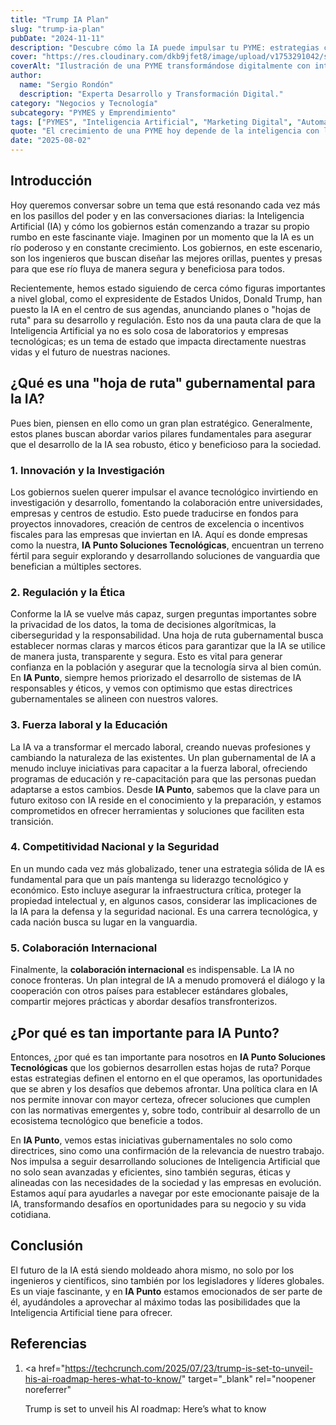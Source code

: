 ```yaml
---
title: "Trump IA Plan"
slug: "trump-ia-plan"
pubDate: "2024-11-11"
description: "Descubre cómo la IA puede impulsar tu PYME: estrategias concretas de marketing, automatización y datos para aumentar ventas."
cover: "https://res.cloudinary.com/dkb9jfet8/image/upload/v1753291042/small-business_kk56r6.jpg"
coverAlt: "Ilustración de una PYME transformándose digitalmente con inteligencia artificial."
author:
  name: "Sergio Rondón"
  description: "Experta Desarrollo y Transformación Digital."
category: "Negocios y Tecnología"
subcategory: "PYMES y Emprendimiento"
tags: ["PYMES", "Inteligencia Artificial", "Marketing Digital", "Automatización", "Ventas"]
quote: "El crecimiento de una PYME hoy depende de la inteligencia con la que se aplican datos, IA y estrategia. — Sergio Rondón"
date: "2025-08-02"
---
```




<h2 id="introduccion">Introducción</h2>

Hoy queremos conversar sobre un tema que está resonando cada vez más en los pasillos del poder y en las conversaciones diarias: la Inteligencia Artificial (IA) y cómo los gobiernos están comenzando a trazar su propio rumbo en este fascinante viaje. Imaginen por un momento que la IA es un río poderoso y en constante crecimiento. Los gobiernos, en este escenario, son los ingenieros que buscan diseñar las mejores orillas, puentes y presas para que ese río fluya de manera segura y beneficiosa para todos.

Recientemente, hemos estado siguiendo de cerca cómo figuras importantes a nivel global, como el expresidente de Estados Unidos, Donald Trump, han puesto la IA en el centro de sus agendas, anunciando planes o "hojas de ruta" para su desarrollo y regulación. Esto nos da una pauta clara de que la Inteligencia Artificial ya no es solo cosa de laboratorios y empresas tecnológicas; es un tema de estado que impacta directamente nuestras vidas y el futuro de nuestras naciones.

<h2 id="que-es-una-hoja-de-ruta-gubernamental-para-la-ia">
  ¿Qué es una "hoja de ruta" gubernamental para la IA?
</h2>

Pues bien, piensen en ello como un gran plan estratégico. Generalmente, estos planes buscan abordar varios pilares fundamentales para asegurar que el desarrollo de la IA sea robusto, ético y beneficioso para la sociedad.

<h3 id="1-innovacion-e-investigacion">1. Innovación y la Investigación</h3>

Los gobiernos suelen querer impulsar el avance tecnológico invirtiendo en investigación y desarrollo, fomentando la colaboración entre universidades, empresas y centros de estudio. Esto puede traducirse en fondos para proyectos innovadores, creación de centros de excelencia o incentivos fiscales para las empresas que inviertan en IA. Aquí es donde empresas como la nuestra, **IA Punto Soluciones Tecnológicas**, encuentran un terreno fértil para seguir explorando y desarrollando soluciones de vanguardia que benefician a múltiples sectores.

<h3 id="2-regulacion-y-etica">2. Regulación y la Ética</h3>

Conforme la IA se vuelve más capaz, surgen preguntas importantes sobre la privacidad de los datos, la toma de decisiones algorítmicas, la ciberseguridad y la responsabilidad. Una hoja de ruta gubernamental busca establecer normas claras y marcos éticos para garantizar que la IA se utilice de manera justa, transparente y segura. Esto es vital para generar confianza en la población y asegurar que la tecnología sirva al bien común. En **IA Punto**, siempre hemos priorizado el desarrollo de sistemas de IA responsables y éticos, y vemos con optimismo que estas directrices gubernamentales se alineen con nuestros valores.

<h3 id="3-fuerza-laboral-y-educacion">3. Fuerza laboral y la Educación</h3>

La IA va a transformar el mercado laboral, creando nuevas profesiones y cambiando la naturaleza de las existentes. Un plan gubernamental de IA a menudo incluye iniciativas para capacitar a la fuerza laboral, ofreciendo programas de educación y re-capacitación para que las personas puedan adaptarse a estos cambios. Desde **IA Punto**, sabemos que la clave para un futuro exitoso con IA reside en el conocimiento y la preparación, y estamos comprometidos en ofrecer herramientas y soluciones que faciliten esta transición.

<h3 id="4-competitividad-nacional-y-seguridad">
  4. Competitividad Nacional y la Seguridad
</h3>

En un mundo cada vez más globalizado, tener una estrategia sólida de IA es fundamental para que un país mantenga su liderazgo tecnológico y económico. Esto incluye asegurar la infraestructura crítica, proteger la propiedad intelectual y, en algunos casos, considerar las implicaciones de la IA para la defensa y la seguridad nacional. Es una carrera tecnológica, y cada nación busca su lugar en la vanguardia.

<h3 id="5-colaboracion-internacional">5. Colaboración Internacional</h3>

Finalmente, la **colaboración internacional** es indispensable. La IA no conoce fronteras. Un plan integral de IA a menudo promoverá el diálogo y la cooperación con otros países para establecer estándares globales, compartir mejores prácticas y abordar desafíos transfronterizos.

<h2 id="por-que-es-importante-para-ia-punto">
  ¿Por qué es tan importante para IA Punto?
</h2>

Entonces, ¿por qué es tan importante para nosotros en **IA Punto Soluciones Tecnológicas** que los gobiernos desarrollen estas hojas de ruta? Porque estas estrategias definen el entorno en el que operamos, las oportunidades que se abren y los desafíos que debemos afrontar. Una política clara en IA nos permite innovar con mayor certeza, ofrecer soluciones que cumplen con las normativas emergentes y, sobre todo, contribuir al desarrollo de un ecosistema tecnológico que beneficie a todos.

En **IA Punto**, vemos estas iniciativas gubernamentales no solo como directrices, sino como una confirmación de la relevancia de nuestro trabajo. Nos impulsa a seguir desarrollando soluciones de Inteligencia Artificial que no solo sean avanzadas y eficientes, sino también seguras, éticas y alineadas con las necesidades de la sociedad y las empresas en evolución. Estamos aquí para ayudarles a navegar por este emocionante paisaje de la IA, transformando desafíos en oportunidades para su negocio y su vida cotidiana.

<h2 id="conclusion">Conclusión</h2>

El futuro de la IA está siendo moldeado ahora mismo, no solo por los ingenieros y científicos, sino también por los legisladores y líderes globales. Es un viaje fascinante, y en **IA Punto** estamos emocionados de ser parte de él, ayudándoles a aprovechar al máximo todas las posibilidades que la Inteligencia Artificial tiene para ofrecer.

<h2 id="referencias">Referencias</h2>

1.  <a
      href="https://techcrunch.com/2025/07/23/trump-is-set-to-unveil-his-ai-roadmap-heres-what-to-know/"
      target="_blank"
      rel="noopener noreferrer"
    >
      Trump is set to unveil his AI roadmap: Here’s what to know
    </a>
